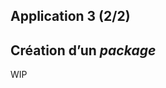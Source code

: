 ## Application 3 (2/2)

:::{.callout-tip collapse="true" icon=false}
## Création d'un *package*

:::{.incremental}
WIP
:::

:::
